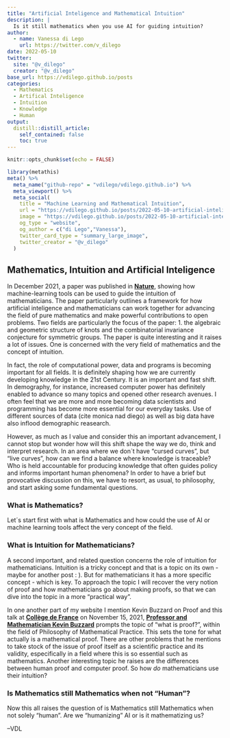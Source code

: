 ```yaml
---
title: "Artificial Inteligence and Mathematical Intuition"
description: |
  Is it still mathematics when you use AI for guiding intuition?
author:
  - name: Vanessa di Lego
    url: https://twitter.com/v_dilego
date: 2022-05-10
twitter:
  site: "@v_dilego"
  creator: "@v_dilego"
base_url: https://vdilego.github.io/posts
categories:
  - Mathematics
  - Artifical Inteligence
  - Intuition
  - Knowledge
  - Human
output:
  distill::distill_article:
    self_contained: false
    toc: true
---
```


```r
knitr::opts_chunk$set(echo = FALSE)
```

```r
library(metathis)
meta() %>%
  meta_name("github-repo" = "vdilego/vdilego.github.io") %>%
  meta_viewport() %>%
  meta_social(
    title = "Machine Learning and Mathematical Intuition",
    url = "https://vdilego.github.io/posts/2022-05-10-artificial-inteligence-and-mathematical-intuition/",
    image = "https://vdilego.github.io/posts/2022-05-10-artificial-inteligence-and-mathematical-intuition/knot.jpeg",
    og_type = "website",
    og_author = c("di Lego","Vanessa"),
    twitter_card_type = "summary_large_image",
    twitter_creator = "@v_dilego"
  )
```


## Mathematics, Intuition and Artificial Inteligence 

In December 2021, a paper was published in [**Nature**](https://www.nature.com/articles/s41586-021-04086-x), showing how machine-learning tools can be used to guide the intuition of mathematicians. The paper particularly outlines a framework for how artificial inteligence and mathematicians can work together for advancing the field of pure mathematics and make powerful contributions to open problems. Two fields are particularly the focus of the paper: 1. the algebraic and geometric structure of knots and the combinatorial invariance conjecture for symmetric groups. The paper is quite interesting and it raises a lot of issues. One is concerned with the very field of mathematics and the concept of intuition. 

In fact, the role of computational power, data and programs is becoming important for all fields. It is definitely shaping how we are currently developing knowledge in the 21st Century. It is an important and fast shift. In demography, for instance, increased computer power has definitely enabled to advance so many topics and opened other research avenues. I often feel that we are more and more becoming data scientists and programming has become more essential for our everyday tasks. Use of different sources of data (cite monica nad diego) as well as big data have also inflood demographic reasearch.

However, as much as I value and consider this an important advancement, I cannot stop but wonder how will this shift shape the way we do, think and interpret research. In an area where we don´t have “cursed curves”, but “live curves”, how can we find a balance where knowledge is traceable? Who is held accountable for producing knowledge that often guides policy and informs important human phenomena? In order to have a brief but provocative discussion on this, we have to resort, as usual, to philosophy, and start asking some fundamental questions.

### What is Mathematics?

Let´s start first with what is Mathematics and how could the use of AI or machine learning tools affect the very concept of the field. 

### What is Intuition for Mathematicians?

A second important, and related question concerns the role of intuition for mathematicians. Intuition is a tricky concept and that is a topic on its own - maybe for another post : ). But for mathematicians it has a more specific concept - which is key. To approach the topic I will recover the very notion of proof and how mathematicians go about making proofs, so that we can dive into the topic in a more "practical way".

In one another part of my website I mention Kevin Buzzard on Proof and this talk at [**Collège de France**](https://www.college-de-france.fr/site/timothy-gowers/seminar-2021-11-15-14h00.htm) on November 15, 2021, [**Professor and Mathematician Kevin Buzzard**](https://www.imperial.ac.uk/people/k.buzzard) prompts the topic of "what is proof?", within the field of Philosophy of Mathematical Practice. This sets the tone for what actually is a mathematical proof. There are other problems that he mentions to take stock of the issue of proof itself as a scientific practice and its validity, especifically in a field where this is so essential such as mathematics. Another interesting topic he raises are the differences between human proof and computer proof. So how *do* mathematicians use their intuition?



### Is Mathematics still Mathematics when not "Human"?

Now this all raises the question of is Mathematics still Mathematics when not solely "human". Are we "humanizing" AI or is it mathematizing us? 


--VDL




